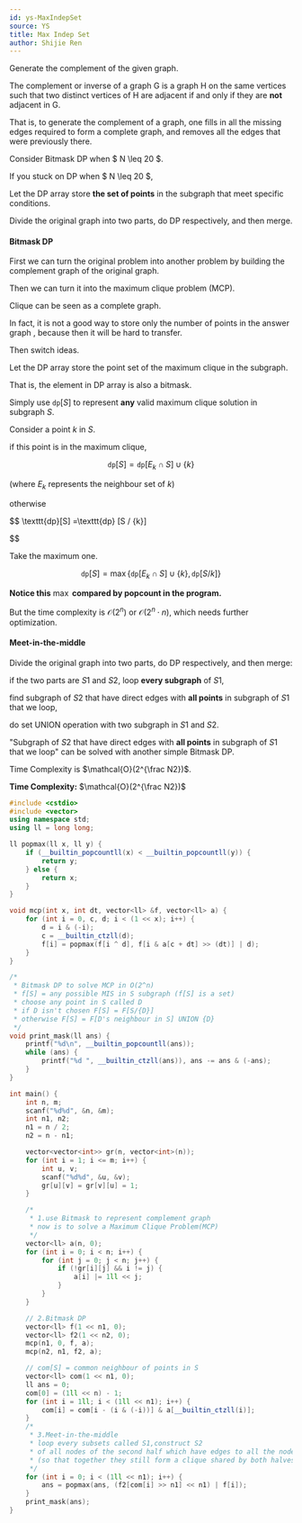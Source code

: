 ```yaml
---
id: ys-MaxIndepSet
source: YS
title: Max Indep Set
author: Shijie Ren
---
```


<Spoiler title="Hint 1">

Generate the complement of the given graph.

The complement or inverse of a graph G is a graph H on the same vertices
such that two distinct vertices of H are adjacent if and only if
they are **not** adjacent in G.

That is, to generate the complement of a graph,
one fills in all the missing edges required to form a complete graph,
and removes all the edges that were previously there.

</Spoiler>

<Spoiler title="Hint 2">

Consider Bitmask DP when $ N \leq 20 $.

</Spoiler>

<Spoiler title="Hint 3">

If you stuck on DP when $ N \leq 20 $,

Let the DP array store **the set of points** in the subgraph
that meet specific conditions.

</Spoiler>

<Spoiler title="Hint 4">

Divide the original graph into two parts, do DP respectively, and then merge.

</Spoiler>

<Spoiler title="Explanation">

#### Bitmask DP

First we can turn the original problem into another problem
by building the complement graph of the original graph.

Then we can turn it into the maximum clique problem (MCP).

Clique can be seen as a complete graph.

In fact, it is not a good way to store only the number of points in the answer graph ,
because then it will be hard to transfer.

Then switch ideas.

Let the DP array store the point set of the maximum clique in
the subgraph.

That is, the element in DP array is also a bitmask.

Simply use $\texttt{dp}[S]$ to represent **any** valid maximum clique solution in
subgraph $S$.

Consider a point $k$ in $S$.

if this point is in the maximum clique,

$$
\texttt{dp}[S] = \texttt{dp}[E_k\cap S] \cup \{k\}
$$

(where $E_k$ represents the neighbour set of $k$)

otherwise

$$
\texttt{dp}[S] =\texttt{dp} [S / {k}]

$$

Take the maximum one.

$$
\texttt{dp}[S] = \max\{ \texttt{dp}[E_k\cap S] \cup \{k\} , \texttt{dp} [S / {k}] \}
$$

**Notice this** $\max$ **compared by popcount in the program.**

But the time complexity is $\mathcal{O}(2 ^ n)$ or $\mathcal{O}(2 ^ n \cdot n)$,
which needs further optimization.

#### Meet-in-the-middle

Divide the original graph into two parts, do DP respectively, and then merge:

if the two parts are $S1$ and $S2$, loop **every subgraph** of $S1$,

find subgraph of $S2$ that have direct edges with **all points** in subgraph of
$S1$ that we loop,

do set UNION operation with two subgraph in $S1$ and $S2$.

"Subgraph of $S2$ that have direct edges with **all points** in subgraph of $S1$
that we loop" can be solved with another simple Bitmask DP.

Time Complexity is $\mathcal{O}(2^{\frac N2})$.

</Spoiler>

<Spoiler title="Implementation">

**Time Complexity:** $\mathcal{O}(2^{\frac N2})$

<LanguageSection>

<CPPSection>

```cpp
#include <cstdio>
#include <vector>
using namespace std;
using ll = long long;

ll popmax(ll x, ll y) {
	if (__builtin_popcountll(x) < __builtin_popcountll(y)) {
		return y;
	} else {
		return x;
	}
}

void mcp(int x, int dt, vector<ll> &f, vector<ll> a) {
	for (int i = 0, c, d; i < (1 << x); i++) {
		d = i & (-i);
		c = __builtin_ctzll(d);
		f[i] = popmax(f[i ^ d], f[i & a[c + dt] >> (dt)] | d);
	}
}

/*
 * Bitmask DP to solve MCP in O(2^n)
 * f[S] = any possible MIS in S subgraph (f[S] is a set)
 * choose any point in S called D
 * if D isn't chosen F[S] = F[S/{D}]
 * otherwise F[S] = F[D's neighbour in S] UNION {D}
 */
void print_mask(ll ans) {
	printf("%d\n", __builtin_popcountll(ans));
	while (ans) {
		printf("%d ", __builtin_ctzll(ans)), ans -= ans & (-ans);
	}
}

int main() {
	int n, m;
	scanf("%d%d", &n, &m);
	int n1, n2;
	n1 = n / 2;
	n2 = n - n1;

	vector<vector<int>> gr(n, vector<int>(n));
	for (int i = 1; i <= m; i++) {
		int u, v;
		scanf("%d%d", &u, &v);
		gr[u][v] = gr[v][u] = 1;
	}

	/*
	 * 1.use Bitmask to represent complement graph
	 * now is to solve a Maximum Clique Problem(MCP)
	 */
	vector<ll> a(n, 0);
	for (int i = 0; i < n; i++) {
		for (int j = 0; j < n; j++) {
			if (!gr[i][j] && i != j) {
				a[i] |= 1ll << j;
			}
		}
	}

	// 2.Bitmask DP
	vector<ll> f(1 << n1, 0);
	vector<ll> f2(1 << n2, 0);
	mcp(n1, 0, f, a);
	mcp(n2, n1, f2, a);

	// com[S] = common neighbour of points in S
	vector<ll> com(1 << n1, 0);
	ll ans = 0;
	com[0] = (1ll << n) - 1;
	for (int i = 1ll; i < (1ll << n1); i++) {
		com[i] = com[i - (i & (-i))] & a[__builtin_ctzll(i)];
	}
	/*
	 * 3.Meet-in-the-middle
	 * loop every subsets called S1,construct S2
	 * of all nodes of the second half which have edges to all the nodes in S1
	 * (so that together they still form a clique shared by both halves)
	 */
	for (int i = 0; i < (1ll << n1); i++) {
		ans = popmax(ans, (f2[com[i] >> n1] << n1) | f[i]);
	}
	print_mask(ans);
}
```

</CPPSection>

</LanguageSection>

</Spoiler>
